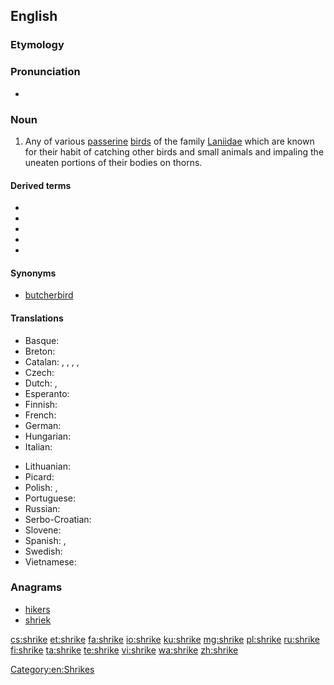==English==

===Etymology===
{{rfe|lang=en}}

===Pronunciation===
* {{rhymes|aɪk|lang=en}}

===Noun===
{{wikipedia}}
{{en-noun}}

# Any of various [[passerine]] [[bird]]s of the family [[Laniidae]] which are known for their habit of catching other birds and small animals and impaling the uneaten portions of their bodies on thorns.

====Derived terms====
* {{vern|crow shrike|pedia=1}}
* {{vern|cuckoo shrike|pedia=1}}
* {{vern|shrike thrush|pedia=1}}
* {{vern|shrike tit|pedia=1}}
* {{vern|swallow shrike|pedia=1}}

====Synonyms====
*[[butcherbird]]

====Translations====
{{trans-top|Any of various passerine birds of the family ''Laniidae'' which are known for their habit of catching other birds and small animals and impaling the uneaten portions of their bodies on thorns}}
* Basque: {{t|eu|antzandobi}}
* Breton: {{t|br|pig-spern}}
* Catalan: {{t|ca|capsigrany|m}}, {{t|ca|capsot|m}}, {{t|ca|botxí|m}}, {{t|ca|escorxador|m}}, {{t|ca|trenca|f}}
* Czech: {{t+|cs|ťuhýk|m}}
* Dutch: {{t|nl|klauwier|m}}, {{t|nl|klapekster|m}}
* Esperanto: {{t|eo|lanio}}
* Finnish: {{t+|fi|lepinkäinen}}
* French: {{t+|fr|pie-grièche|f}}
* German: {{t+|de|Würger|m}}
* Hungarian: {{t+|hu|gébics}}
* Italian: {{t|it|averla}}
{{trans-mid}}
* Lithuanian: {{t|lt|medšarkė}}
* Picard: {{t|pcd|agache-écreuhèle}}
* Polish: {{t+|pl|dzierzba}}, {{t+|pl|srokosz}}
* Portuguese: {{t|pt|picanço|m}}
* Russian: {{t+|ru|сорокопу́т|m}}
* Serbo-Croatian: {{t|sh|svračak|m}}
* Slovene: {{t+|sl|srakoper}}
* Spanish: {{t|es|alcaudón|m}}, {{t+|es|verdugo|m}}
* Swedish: {{t+|sv|törnskata|c}}
* Vietnamese: {{t|vi|bách thanh}}
{{trans-bottom}}

===Anagrams===
* [[hikers#English|hikers]]
* [[shriek#English|shriek]]

[[Category:en:Shrikes]]

[[cs:shrike]]
[[et:shrike]]
[[fa:shrike]]
[[io:shrike]]
[[ku:shrike]]
[[mg:shrike]]
[[pl:shrike]]
[[ru:shrike]]
[[fi:shrike]]
[[ta:shrike]]
[[te:shrike]]
[[vi:shrike]]
[[wa:shrike]]
[[zh:shrike]]
